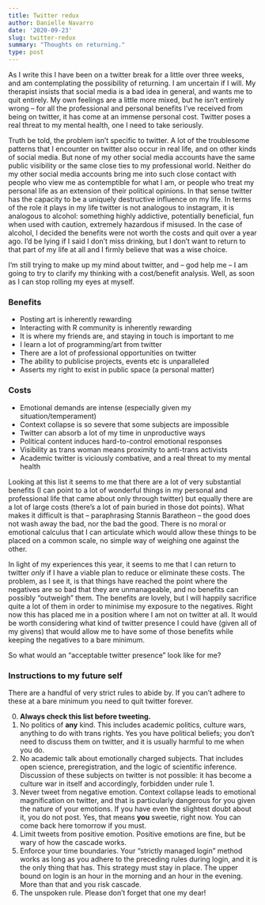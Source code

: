 ```yaml
---
title: Twitter redux
author: Danielle Navarro
date: '2020-09-23'
slug: twitter-redux
summary: "Thoughts on returning."
type: post
---
```


As I write this I have been on a twitter break for a little over three weeks, and am contemplating the possibility of returning. I am uncertain if I will. My therapist insists that social media is a bad idea in general, and wants me to quit entirely. My own feelings are a little more mixed, but he isn't entirely wrong -- for all the professional and personal benefits I've received from being on twitter, it has come at an immense personal cost. Twitter poses a real threat to my mental health, one I need to take seriously.

Truth be told, the problem isn't specific to twitter. A lot of the troublesome patterns that I encounter on twitter also occur in real life, and on other kinds of social media. But none of my other social media accounts have the same public visibility or the same close ties to my professional world. Neither do my other social media accounts bring me into such close contact with people who view me as contemptible for what I am, or people who treat my personal life as an extension of their political opinions. In that sense twitter has the capacity to be a uniquely destructive influence on my life. In terms of the role it plays in my life twitter is not analogous to instagram, it is analogous to alcohol: something highly addictive, potentially beneficial, fun when used with caution, extremely hazardous if misused. In the case of alcohol, I decided the benefits were not worth the costs and quit over a year ago. I'd be lying if I said I don't miss drinking, but I don't want to return to that part of my life at all and I firmly believe that was a wise choice. 

I'm still trying to make up my mind about twitter, and -- god help me -- I am going to try to clarify my thinking with a cost/benefit analysis. Well, as soon as I can stop rolling my eyes at myself.

### Benefits

- Posting art is inherently rewarding
- Interacting with R community is inherently rewarding
- It is where my friends are, and staying in touch is important to me
- I learn a lot of programming/art from twitter
- There are a lot of professional opportunities on twitter
- The ability to publicise projects, events etc is unparalleled
- Asserts my right to exist in public space (a personal matter)

### Costs

- Emotional demands are intense (especially given my situation/temperament)
- Context collapse is so severe that some subjects are impossible
- Twitter can absorb a lot of my time in unproductive ways 
- Political content induces hard-to-control emotional responses 
- Visibility as trans woman means proximity to anti-trans activists
- Academic twitter is viciously combative, and a real threat to my mental health

Looking at this list it seems to me that there are a lot of very substantial benefits (I can point to a lot of wonderful things in my personal and professional life that came about only through twitter) but equally there are a lot of large costs (there's a lot of pain buried in those dot points). What makes it difficult is that -- paraphrasing Stannis Baratheon -- the good does not wash away the bad, nor the bad the good. There is no moral or emotional calculus that I can articulate which would allow these things to be placed on a common scale, no simple way of weighing one against the other.

In light of my experiences this year, it seems to me that I can return to twitter *only* if I have a viable plan to reduce or eliminate these costs. The problem, as I see it, is that things have reached the point where the negatives are so bad that they are unmanageable, and no benefits can possibly "outweigh" them. The benefits are lovely, but I will happily sacrifice quite a lot of them in order to minimise my exposure to the negatives. Right now this has placed me in a position where I am not on twitter at all. It would be worth considering what kind of twitter presence I could have (given all of my givens) that would allow me to have some of those benefits while keeping the negatives to a bare minimum. 

So what would an "acceptable twitter presence" look like for me?

### Instructions to my future self

There are a handful of very strict rules to abide by. If you can't adhere to these at a bare minimum you need to quit twitter forever. 

0. **Always check this list before tweeting.**
1. No politics of **any** kind. This includes academic politics, culture wars, anything to do with trans rights. Yes you have political beliefs; you don't need to discuss them on twitter, and it is usually harmful to me when you do.
2. No academic talk about emotionally charged subjects. That includes open science, preregistration, and the logic of scientific inference. Discussion of these subjects on twitter is not possible: it has become a culture war in itself and accordingly, forbidden under rule 1.
3. Never tweet from negative emotion. Context collapse leads to emotional magnification on twitter, and that is particularly dangerous for you given the nature of your emotions. If you have even the slightest doubt about it, you do not post. Yes, that means **you** sweetie, right now. You can come back here tomorrow if you must. 
4. Limit tweets from positive emotion. Positive emotions are fine, but be wary of how the cascade works.
5. Enforce your time boundaries. Your "strictly managed login" method works as long as you adhere to the preceding rules during login, and it is the only thing that has. This strategy must stay in place. The upper bound on login is an hour in the morning and an hour in the evening. More than that and you risk cascade.
6. The unspoken rule. Please don't forget that one my dear!